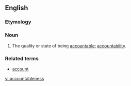 ==English==
===Etymology===
{{suffix|accountable|ness}}
===Noun===
{{en-noun|es}}

# The quality or state of being [[accountable]]; [[accountability]].

===Related terms===
*[[account]]

[[vi:accountableness]]